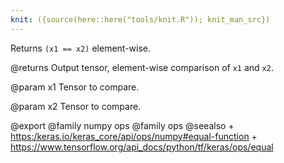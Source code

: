 ```yaml
---
knit: ({source(here::here("tools/knit.R")); knit_man_src})
---
```

Returns `(x1 == x2)` element-wise.

@returns
    Output tensor, element-wise comparison of `x1` and `x2`.

@param x1
Tensor to compare.

@param x2
Tensor to compare.

@export
@family numpy ops
@family ops
@seealso
+ <https:/keras.io/keras_core/api/ops/numpy#equal-function>
+ <https://www.tensorflow.org/api_docs/python/tf/keras/ops/equal>
